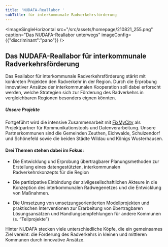 ```yaml
---
title: 'NUDAFA-Reallabor '
subTitle: für interkommunale Radverkehrsförderung
---
```

<ImageSingleHorizontal src="/src/assets/homepage/210821_255.png" caption="Das NUDAFA-Reallabor unterwegs" imageConfig={{"discriminant":"pano"}} />

## Das NUDAFA-**Reallabor für interkommunale Radverkehrsförderung**

Das Reallabor für interkommunale Radverkehrsförderung stärkt mit konkreten Projekten den Radverkehr in der Region. Durch die Erprobung innovativer Ansätze der interkommunalen Kooperation soll dabei erforscht werden, welche Strategien sich zur Förderung des Radverkehrs in vergleichbaren Regionen besonders eignen könnten.&#x20;

##### Unsere Projekte

Fortgeführt wird die intensive Zusammenarbeit mit [FixMyCity](https://fixmyberlin.de/) als Projektpartner für Kommunikationstools und Datenverarbeitung. Unsere Partnerkommunen sind die Gemeinden Zeuthen, Eichwalde, Schulzendorf und Schönefeld sowie die beiden Städte Wildau und Königs Wusterhausen.&#x20;

#### **Drei Themen stehen dabei im Fokus:**

* Die Entwicklung und Erprobung übertragbarer Planungsmethoden zur Erstellung eines datengestützten, interkommunalen Radverkehrskonzepts für die Region&#x20;

* Die partizipative Einbindung der zivilgesellschaftlichen Akteure in die Konzeption des interkommunalen Radwegenetzes und die Entwicklung von Maßnahmen.

* Die Umsetzung von umsetzungsorientierten Modellprojekten und praktischen Interventionen zur Erarbeitung von übertragbaren Lösungsansätzen und Handlungsempfehlungen für andere Kommunen (s. “Teilprojekte”)

Hinter NUDAFA stecken viele unterschiedliche Köpfe, die ein gemeinsames Ziel vereint: die Förderung des Radverkehrs in kleinen und mittleren Kommunen durch innovative Ansätze.
